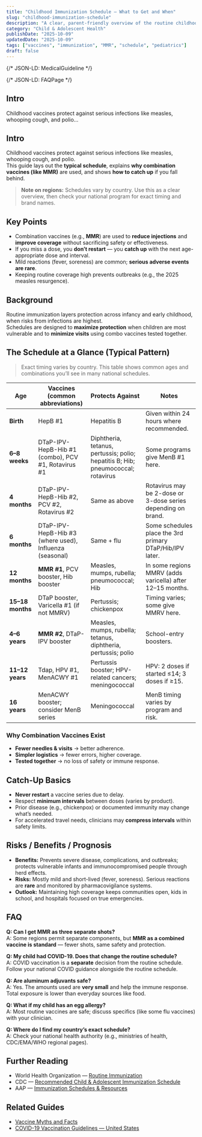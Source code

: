 ```yaml
---
title: "Childhood Immunization Schedule — What to Get and When"
slug: "childhood-immunization-schedule"
description: "A clear, parent-friendly overview of the routine childhood vaccine schedule, why combination vaccines exist, and how to stay on track."
category: "Child & Adolescent Health"
publishDate: "2025-10-09"
updatedDate: "2025-10-09"
tags: ["vaccines", "immunization", "MMR", "schedule", "pediatrics"]
draft: false
---
```


{/* JSON-LD: MedicalGuideline */}
<script type="application/ld+json">
{
  "@context": "https://schema.org",
  "@type": "MedicalGuideline",
  "name": "Childhood Immunization Schedule — What to Get and When",
  "datePublished": "2025-10-09",
  "dateModified": "2025-10-09",
  "guidelineSubject": { "@type": "MedicalEntity", "name": "Routine childhood immunization" },
  "description": "Parent-friendly overview of routine childhood vaccines, timing, combination vaccines like MMR, catch-up options, and safety.",
  "url": "https://patientguide.io/guides/childhood-immunization-schedule",
  "inLanguage": "en",
  "evidenceLevel": "Evidence-based",
  "recognizingAuthority": [
    { "@type": "Organization", "name": "World Health Organization" },
    { "@type": "Organization", "name": "Centers for Disease Control and Prevention" },
    { "@type": "Organization", "name": "American Academy of Pediatrics" }
  ],
  "guidelineDate": "2025-10-09"
}
</script>

{/* JSON-LD: FAQPage */}
<script type="application/ld+json">
{
  "@context": "https://schema.org",
  "@type": "FAQPage",
  "mainEntity": [
    {
      "@type": "Question",
      "name": "Why do combination vaccines like MMR exist?",
      "acceptedAnswer": {
        "@type": "Answer",
        "text": "They reduce clinic visits and needle sticks, simplify schedules, and maintain high coverage with no loss of safety or effectiveness."
      }
    },
    {
      "@type": "Question",
      "name": "What if my child misses a dose?",
      "acceptedAnswer": {
        "@type": "Answer",
        "text": "Use a catch-up schedule. You never need to restart a vaccine series—continue from where you left off using age-appropriate intervals."
      }
    },
    {
      "@type": "Question",
      "name": "Are vaccines safe for infants?",
      "acceptedAnswer": {
        "@type": "Answer",
        "text": "Yes. Infant vaccines are rigorously tested for safety and effectiveness; common reactions are mild such as soreness or low fever."
      }
    },
    {
      "@type": "Question",
      "name": "Where can I find my country’s exact schedule?",
      "acceptedAnswer": {
        "@type": "Answer",
        "text": "Check your national health authority (e.g., CDC, ministries of health, WHO regional pages) for brand-specific timing and intervals."
      }
    }
  ]
}
</script>

## Intro
Childhood vaccines protect against serious infections like measles, whooping cough, and polio…
<!-- (keep the rest of your content from your current version) -->


## Intro
Childhood vaccines protect against serious infections like measles, whooping cough, and polio.  
This guide lays out the **typical schedule**, explains **why combination vaccines (like MMR)** are used, and shows **how to catch up** if you fall behind.

> **Note on regions:** Schedules vary by country. Use this as a clear overview, then check your national program for exact timing and brand names.

## Key Points
- Combination vaccines (e.g., **MMR**) are used to **reduce injections** and **improve coverage** without sacrificing safety or effectiveness.
- If you miss a dose, you **don’t restart** — you **catch up** with the next age-appropriate dose and interval.
- Mild reactions (fever, soreness) are common; **serious adverse events are rare**.
- Keeping routine coverage high prevents outbreaks (e.g., the 2025 measles resurgence).

## Background
Routine immunization layers protection across infancy and early childhood, when risks from infections are highest.  
Schedules are designed to **maximize protection** when children are most vulnerable and to **minimize visits** using combo vaccines tested together.

## The Schedule at a Glance (Typical Pattern)
> Exact timing varies by country. This table shows common ages and combinations you’ll see in many national schedules.

| Age | Vaccines (common abbreviations) | Protects Against | Notes |
|---|---|---|---|
| **Birth** | HepB #1 | Hepatitis B | Given within 24 hours where recommended. |
| **6–8 weeks** | DTaP-IPV-HepB-Hib #1 (combo), PCV #1, Rotavirus #1 | Diphtheria, tetanus, pertussis; polio; hepatitis B; Hib; pneumococcal; rotavirus | Some programs give MenB #1 here. |
| **4 months** | DTaP-IPV-HepB-Hib #2, PCV #2, Rotavirus #2 | Same as above | Rotavirus may be 2-dose or 3-dose series depending on brand. |
| **6 months** | DTaP-IPV-HepB-Hib #3 (where used), Influenza (seasonal) | Same + flu | Some schedules place the 3rd primary DTaP/Hib/IPV later. |
| **12 months** | **MMR #1**, PCV booster, Hib booster | Measles, mumps, rubella; pneumococcal; Hib | In some regions MMRV (adds varicella) after 12–15 months. |
| **15–18 months** | DTaP booster, Varicella #1 (if not MMRV) | Pertussis; chickenpox | Timing varies; some give MMRV here. |
| **4–6 years** | **MMR #2**, DTaP-IPV booster | Measles, mumps, rubella; tetanus, diphtheria, pertussis; polio | School-entry boosters. |
| **11–12 years** | Tdap, HPV #1, MenACWY #1 | Pertussis booster; HPV-related cancers; meningococcal | HPV: 2 doses if started ≤14; 3 doses if ≥15. |
| **16 years** | MenACWY booster; consider MenB series | Meningococcal | MenB timing varies by program and risk. |

### Why Combination Vaccines Exist
- **Fewer needles & visits** → better adherence.
- **Simpler logistics** → fewer errors, higher coverage.
- **Tested together** → no loss of safety or immune response.

## Catch-Up Basics
- **Never restart** a vaccine series due to delay.
- Respect **minimum intervals** between doses (varies by product).
- Prior disease (e.g., chickenpox) or documented immunity may change what’s needed.
- For accelerated travel needs, clinicians may **compress intervals** within safety limits.

## Risks / Benefits / Prognosis
- **Benefits:** Prevents severe disease, complications, and outbreaks; protects vulnerable infants and immunocompromised people through herd effects.
- **Risks:** Mostly mild and short-lived (fever, soreness). Serious reactions are **rare** and monitored by pharmacovigilance systems.
- **Outlook:** Maintaining high coverage keeps communities open, kids in school, and hospitals focused on true emergencies.

## FAQ
**Q: Can I get MMR as three separate shots?**  
A: Some regions permit separate components, but **MMR as a combined vaccine is standard** — fewer shots, same safety and protection.

**Q: My child had COVID-19. Does that change the routine schedule?**  
A: COVID vaccination is a **separate** decision from the routine schedule. Follow your national COVID guidance alongside the routine schedule.

**Q: Are aluminum adjuvants safe?**  
A: Yes. The amounts used are **very small** and help the immune response. Total exposure is lower than everyday sources like food.

**Q: What if my child has an egg allergy?**  
A: Most routine vaccines are safe; discuss specifics (like some flu vaccines) with your clinician.

**Q: Where do I find my country’s exact schedule?**  
A: Check your national health authority (e.g., ministries of health, CDC/EMA/WHO regional pages).

## Further Reading
- World Health Organization — [Routine Immunization](https://www.who.int/teams/immunization-vaccines-and-biologicals/essential-programme-on-immunization)
- CDC — [Recommended Child & Adolescent Immunization Schedule](https://www.cdc.gov/vaccines/schedules/index.html)
- AAP — [Immunization Schedules & Resources](https://www.aap.org/en/patient-care/immunizations/)

## Related Guides
- [Vaccine Myths and Facts](/guides/vaccine-myths-and-facts)
- [COVID-19 Vaccination Guidelines — United States](/guides/us-covid-vaccine-guidelines-aug-2025)
